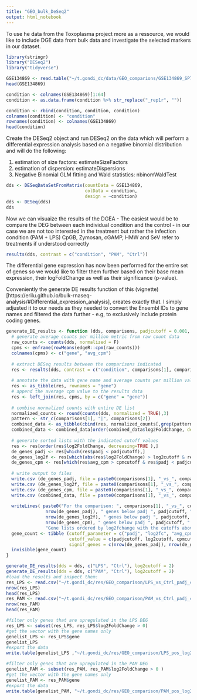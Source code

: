 ```yaml
---
title: "GEO_bulk_DeSeq2"
output: html_notebook
---
```


To use he data from the Toxoplasma project more as a ressource, we would like to include DGE data from bulk data and investigate the selected markers in our dataset.

```r
library(stringr)
library("DESeq2")
library("tidyverse")
```


```r

GSE134869 <- read.table("~/t.gondi_dc/data/GEO_comparions/GSE134869_SP7_umi_counts.tsv.gz", sep = "\t", row.names = 1, header = T) 
head(GSE134869)

condition <- colnames(GSE134869)[1:64]
condition <- as.data.frame(condition %>% str_replace("_rep1r", ""))

condition <- rbind(condition, condition, condition)
colnames(condition) <- "condition"
rownames(condition) <- colnames(GSE134869)
head(condition)

```

Create the DESeq2 object and run DESeq2 on the data which will perform a differential expression analysis based on a negative binomial distribution and will do the following: 

1. estimation of size factors: estimateSizeFactors
2. estimation of dispersion: estimateDispersions
3. Negative Binomial GLM fitting and Wald statistics: nbinomWaldTest

```r

dds <- DESeqDataSetFromMatrix(countData = GSE134869,
                              colData = condition,
                              design = ~condition)
dds <- DESeq(dds)
dds

```

Now we can visuaize the results of the DGEA - The easiest would be to compare the DEG between each individual condition and the control - in our case we are not too interested in the treatment but rather the infection condition (PAM + LPS) CpGB, Zymosan, cGAMP, HMW and SeV refer to treatments if understood correctly 

```r

results(dds, contrast = c("condition", "PAM", "Ctrl"))

```

The differential gene expression has now been performed for the entire set of genes so we would like to filter them further based on their base mean expression, their logFoldChange as well as their significance (p-value). 

Conveniently the generate DE results function of this (vignette)[https://erilu.github.io/bulk-rnaseq-analysis/#Differential_expression_analysis], creates exactly that. I simply adjusted it to our needs as they needed to convert the Ensembl IDs to gene names and filtered the data further - e.g, to exclusively include protein coding genes. 

```r

generate_DE_results <- function (dds, comparisons, padjcutoff = 0.001, log2cutoff = 0.5, cpmcutoff = 2) {
  # generate average counts per million metric from raw count data 
  raw_counts <- counts(dds, normalized = F)
  cpms <- enframe(rowMeans(edgeR::cpm(raw_counts)))
  colnames(cpms) <- c("gene", "avg_cpm")
  
  # extract DESeq results between the comparisons indicated
  res <- results(dds, contrast = c("condition", comparisons[1], comparisons[2]))[,-c(3,4)]
  
  # annotate the data with gene name and average counts per million value
  res <- as_tibble(res, rownames = "gene")
  # append the average cpm value to the results data
  res <- left_join(res, cpms, by = c("gene" = "gene"))
  
  # combine normalized counts with entire DE list
  normalized_counts <- round(counts(dds, normalized = TRUE),3)
  pattern <- str_c(comparisons[1], "|", comparisons[2])
  combined_data <- as_tibble(cbind(res, normalized_counts[,grep(pattern, colnames(normalized_counts))] ))
  combined_data <- combined_data[order(combined_data$log2FoldChange, decreasing = T),]
  
  # generate sorted lists with the indicated cutoff values
  res <- res[order(res$log2FoldChange, decreasing=TRUE ),]
  de_genes_padj <- res[which(res$padj < padjcutoff),]
  de_genes_log2f <- res[which(abs(res$log2FoldChange) > log2cutoff & res$padj < padjcutoff),]
  de_genes_cpm <- res[which(res$avg_cpm > cpmcutoff & res$padj < padjcutoff),]
  
  # write output to files
  write.csv (de_genes_padj, file = paste0(comparisons[1], "_vs_", comparisons[2], "_padj_cutoff.csv"), row.names =F)
  write.csv (de_genes_log2f, file = paste0(comparisons[1], "_vs_", comparisons[2], "_log2f_cutoff.csv"), row.names =F)
  write.csv (de_genes_cpm, file = paste0(comparisons[1], "_vs_", comparisons[2], "_cpm_cutoff.csv"), row.names =F)
  write.csv (combined_data, file = paste0(comparisons[1], "_vs_", comparisons[2], "_allgenes.csv"), row.names =F)
  
  writeLines( paste0("For the comparison: ", comparisons[1], "_vs_", comparisons[2], ", out of ", nrow(combined_data), " genes, there were: \n", 
               nrow(de_genes_padj), " genes below padj ", padjcutoff, "\n",
               nrow(de_genes_log2f), " genes below padj ", padjcutoff, " and above a log2FoldChange of ", log2cutoff, "\n",
               nrow(de_genes_cpm), " genes below padj ", padjcutoff, " and above an avg cpm of ", cpmcutoff, "\n",
               "Gene lists ordered by log2fchange with the cutoffs above have been generated.") )
  gene_count <- tibble (cutoff_parameter = c("padj", "log2fc", "avg_cpm" ), 
                        cutoff_value = c(padjcutoff, log2cutoff, cpmcutoff), 
                        signif_genes = c(nrow(de_genes_padj), nrow(de_genes_log2f), nrow(de_genes_cpm)))
  invisible(gene_count)
}


```

```r

generate_DE_results(dds = dds, c("LPS", "Ctrl"), log2cutoff = 2)
generate_DE_results(dds = dds, c("PAM", "Ctrl"), log2cutoff = 2)
#load the results and inspect them: 
res_LPS <- read.csv("~/t.gondi_dc/res/GEO_comparison/LPS_vs_Ctrl_padj_cutoff.csv", header = T)
nrow(res_LPS)
head(res_LPS)
res_PAM <- read.csv("~/t.gondi_dc/res/GEO_comparison/PAM_vs_Ctrl_padj_cutoff.csv", header = T)
nrow(res_PAM)
head(res_PAM)

#filter only genes that are upregulated in the LPS DEG
res_LPS <- subset(res_LPS, res_LPS$log2FoldChange > 0)
#get the vector with the gene names only
genelist_LPS <- res_LPS$gene
genelist_LPS
#export the data
write.table(genelist_LPS ,"~/t.gondi_dc/res/GEO_comparison/LPS_pos_log2FC.tsv", sep = "\t", quote = F)

#filter only genes that are upregulated in the PAM DEG
genelist_PAM <- subset(res_PAM, res_PAM$log2FoldChange > 0 )
#get the vector with the gene names only
genelist_PAM <- res_PAM$gene
#export the data 
write.table(genelist_PAM, "~/t.gondi_dc/res/GEO_comparison/PAM_pos_log2FC.tsv", sep = "\t", quote = F)

```



